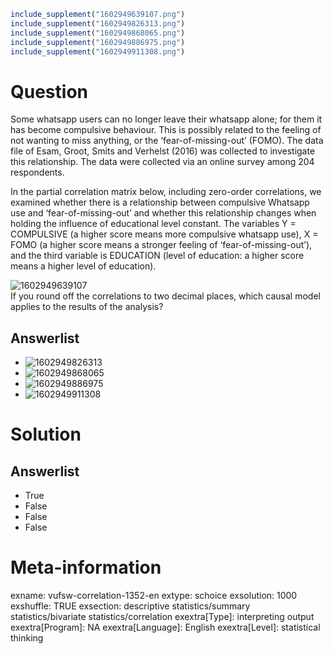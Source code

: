 ```r
include_supplement("1602949639107.png")
include_supplement("1602949826313.png")
include_supplement("1602949868065.png")
include_supplement("1602949886975.png")
include_supplement("1602949911308.png")
```

Question
========
Some whatsapp users can no longer leave their whatsapp alone; for them
it has become compulsive behaviour. This is possibly related to the
feeling of not wanting to miss anything, or the 'fear-of-missing-out'
(FOMO). The data file of Esam, Groot, Smits and Verhelst (2016) was
collected to investigate this relationship. The data were collected via
an online survey among 204 respondents.  
  
In the partial correlation matrix below, including zero-order
correlations, we examined whether there is a relationship between
compulsive Whatsapp use and 'fear-of-missing-out' and whether this
relationship changes when holding the influence of educational level
constant. The variables Y = COMPULSIVE (a higher score means more
compulsive whatsapp use), X = FOMO (a higher score means a stronger
feeling of 'fear-of-missing-out'), and the third variable is EDUCATION
(level of education: a higher score means a higher level of
education).  
  
<img src="1602949639107.png" class="fr-fic fr-dii tvcss_2"
alt="1602949639107" />  
If you round off the correlations to two decimal places, which causal
model applies to the results of the analysis?

Answerlist
----------
* <img src="1602949826313.png" class="fr-fic fr-dii tvcss_3"
  alt="1602949826313" />
* <img src="1602949868065.png" class="fr-fic fr-dii tvcss_4"
  alt="1602949868065" />
* <img src="1602949886975.png" class="fr-fic fr-dii tvcss_5"
  alt="1602949886975" />
* <img src="1602949911308.png" class="fr-fic fr-dii tvcss_6"
  alt="1602949911308" />

Solution
========










Answerlist
----------
* True
* False
* False
* False

Meta-information
================
exname: vufsw-correlation-1352-en
extype: schoice
exsolution: 1000
exshuffle: TRUE
exsection: descriptive statistics/summary statistics/bivariate statistics/correlation
exextra[Type]: interpreting output
exextra[Program]: NA
exextra[Language]: English
exextra[Level]: statistical thinking

